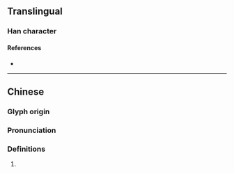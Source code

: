 {{character info/new}}
==Translingual==

===Han character===
{{Han char|rn=75|rad=木|as=06|sn=10|four=|canj=DHBT|ids=⿰木血}}

====References====
* {{Han ref|kx=0526.100|dkj=14779|hdz=21201.070|uh=6856|ud=26710}}

----

==Chinese==
{{zh-forms}}

===Glyph origin===
{{Han etym}}

===Pronunciation===
{{zh-pron
|m=xuè
|c=hyut3
|mc=
|oc=
|ma=
|cat=
}}

===Definitions===
{{zh-hanzi}}

# {{defn|lang=zh|sort=木06}}